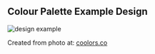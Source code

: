 
<Meta title="Colour/Example" />

## Colour Palette Example Design

![design example](assets/images/example-with-palette.png) 

Created from photo at: [coolors.co](https://coolors.co/visualizer/9e9a98-7f7266-afaaa5-c8dae8-f3f3f2)
